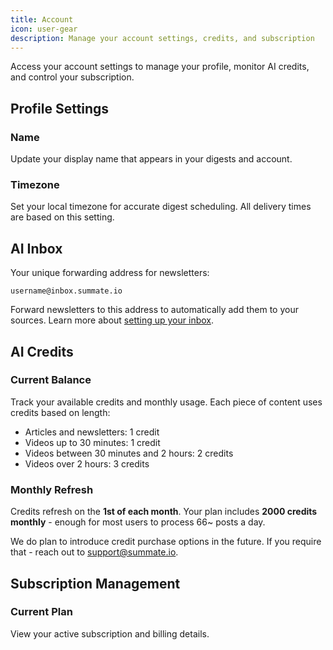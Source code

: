```yaml
---
title: Account
icon: user-gear
description: Manage your account settings, credits, and subscription
---
```


Access your account settings to manage your profile, monitor AI credits, and control your subscription.

## Profile Settings

### Name

Update your display name that appears in your digests and account.

### Timezone

Set your local timezone for accurate digest scheduling. All delivery times are based on this setting.

## AI Inbox

Your unique forwarding address for newsletters:

```
username@inbox.summate.io
```

Forward newsletters to this address to automatically add them to your sources. Learn more about [setting up your inbox](/concepts/inbox).

## AI Credits

### Current Balance

Track your available credits and monthly usage. Each piece of content uses credits based on length:

- Articles and newsletters: 1 credit
- Videos up to 30 minutes: 1 credit
- Videos between 30 minutes and 2 hours: 2 credits
- Videos over 2 hours: 3 credits

### Monthly Refresh

Credits refresh on the **1st of each month**. Your plan includes **2000 credits monthly** - enough for most users to process 66~ posts a day.

We do plan to introduce credit purchase options in the future. If you require that - reach out to [support@summate.io](mailto:support@summate.io).

## Subscription Management

### Current Plan

View your active subscription and billing details.
